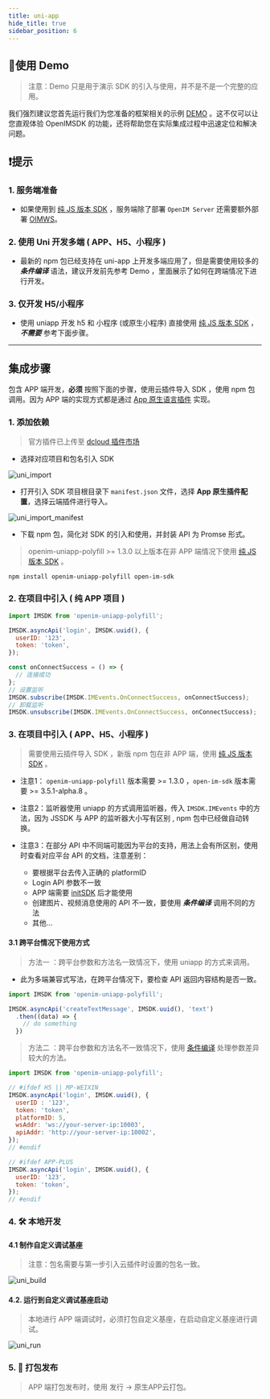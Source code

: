 ```yaml
---
title: uni-app
hide_title: true
sidebar_position: 6
---
```


## 🚀使用 Demo
> 注意：Demo 只是用于演示 SDK 的引入与使用，并不是不是一个完整的应用。

我们强烈建议您首先运行我们为您准备的框架相关的示例 [DEMO](https://github.com/openimsdk/open-im-uniapp-demo) 。这不仅可以让您直观体验 OpenIMSDK 的功能，还将帮助您在实际集成过程中迅速定位和解决问题。

## ❗️提示

### 1. 服务端准备

- 如果使用到 [纯 JS 版本 SDK](docs/sdks/quickstart/miniProgram.mdx) ，服务端除了部署 `OpenIM Server` 还需要额外部署 [OIMWS](/guides/gettingStarted/jssdk)。

### 2. 使用 Uni 开发多端 ( APP、H5、小程序 )

- 最新的 npm 包已经支持在 uni-app 上开发多端应用了，但是需要使用较多的 ***条件编译*** 语法，建议开发前先参考 Demo ，里面展示了如何在跨端情况下进行开发。

### 3. 仅开发 H5/小程序

- 使用 uniapp 开发 h5 和 小程序 (或原生小程序) 直接使用 [纯 JS 版本 SDK](docs/sdks/quickstart/miniProgram.mdx) ，***不需要*** 参考下面步骤。

---

## 集成步骤

包含 APP 端开发，**必须** 按照下面的步骤，使用云插件导入 SDK ，使用 npm 包调用。因为 APP 端的实现方式都是通过 [App 原生语言插件](https://uniapp.dcloud.net.cn/plugin/native-plugin.html) 实现。

### 1. 添加依赖

> 官方插件已上传至 [dcloud 插件市场](https://ext.dcloud.net.cn/plugin?id=6577)

- 选择对应项目和包名引入 SDK

![uni_import](./assets/uni_import.png)

- 打开引入 SDK 项目根目录下 `manifest.json` 文件，选择 **App 原生插件配置**，选择云端插件进行导入。

![uni_import_manifest](./assets/uni_import_manifest.png)

- 下载 npm 包，简化对 SDK 的引入和使用，并封装 API 为 Promse 形式。

> openim-uniapp-polyfill >= 1.3.0 以上版本在非 APP 端情况下使用 [纯 JS 版本 SDK](docs/sdks/quickstart/miniProgram.mdx) 。

```bash
npm install openim-uniapp-polyfill open-im-sdk
```

### 2. 在项目中引入 ( 纯 APP 项目 )

```javascript
import IMSDK from 'openim-uniapp-polyfill';

IMSDK.asyncApi('login', IMSDK.uuid(), {
  userID: '123',
  token: 'token',
});

const onConnectSuccess = () => {
  // 连接成功
};
// 设置监听
IMSDK.subscribe(IMSDK.IMEvents.OnConnectSuccess, onConnectSuccess);
// 卸载监听
IMSDK.unsubscribe(IMSDK.IMEvents.OnConnectSuccess, onConnectSuccess);
```

### 3. 在项目中引入 ( APP、H5、小程序 )

> 需要使用云插件导入 SDK ，新版 npm 包在非 APP 端，使用 [纯 JS 版本 SDK](docs/sdks/quickstart/miniProgram.mdx) 。

- 注意1： `openim-uniapp-polyfill` 版本需要 >= 1.3.0 ，`open-im-sdk` 版本需要 >= 3.5.1-alpha.8 。

- 注意2：监听器使用 uniapp 的方式调用监听器，传入 `IMSDK.IMEvents` 中的方法，因为 JSSDK 与 APP 的监听器大小写有区别 , npm 包中已经做自动转换。

- 注意3：在部分 API 中不同端可能因为平台的支持，用法上会有所区别，使用时查看对应平台 API 的文档，注意差别：
  - 要根据平台去传入正确的 platformID
  - Login API 参数不一致
  - APP 端需要 [initSDK](docs/sdks/api/initialization/initSDK.mdx) 后才能使用
  - 创建图片、视频消息使用的 API 不一致，要使用 ***条件编译*** 调用不同的方法
  - 其他...

#### 3.1 跨平台情况下使用方式

> 方法一 ：跨平台参数和方法名一致情况下，使用 uniapp 的方式来调用。

- 此为多端兼容式写法，在跨平台情况下，要检查 API 返回内容结构是否一致。

```javascript
import IMSDK from 'openim-uniapp-polyfill';

IMSDK.asyncApi('createTextMessage', IMSDK.uuid(), 'text')
  .then((data) => {
    // do something
  })
```

> 方法二 ：跨平台参数和方法名不一致情况下，使用 [条件编译](https://uniapp.dcloud.net.cn/tutorial/platform.html) 处理参数差异较大的方法。

```javascript
import IMSDK from 'openim-uniapp-polyfill';

// #ifdef H5 || MP-WEIXIN
IMSDK.asyncApi('login', IMSDK.uuid(), {
  userID : '123',
  token: 'token',
  platformID: 5,
  wsAddr: 'ws://your-server-ip:10003',
  apiAddr: 'http://your-server-ip:10002',
});
// #endif

// #ifdef APP-PLUS
IMSDK.asyncApi('login', IMSDK.uuid(), {
  userID: '123',
  token: 'token',
});
// #endif
```

### 4. 🛠️ 本地开发

#### 4.1 制作自定义调试基座

> 注意：包名需要与第一步引入云插件时设置的包名一致。

![uni_build](./assets/uni_build.png)

#### 4.2. 运行到自定义调试基座启动

> 本地进行 APP 端调试时，必须打包自定义基座，在启动自定义基座进行调试。

![uni_run](./assets/uni_run.png)

### 5. 🚀 打包发布

> APP 端打包发布时，使用 发行 -> 原生APP云打包。

